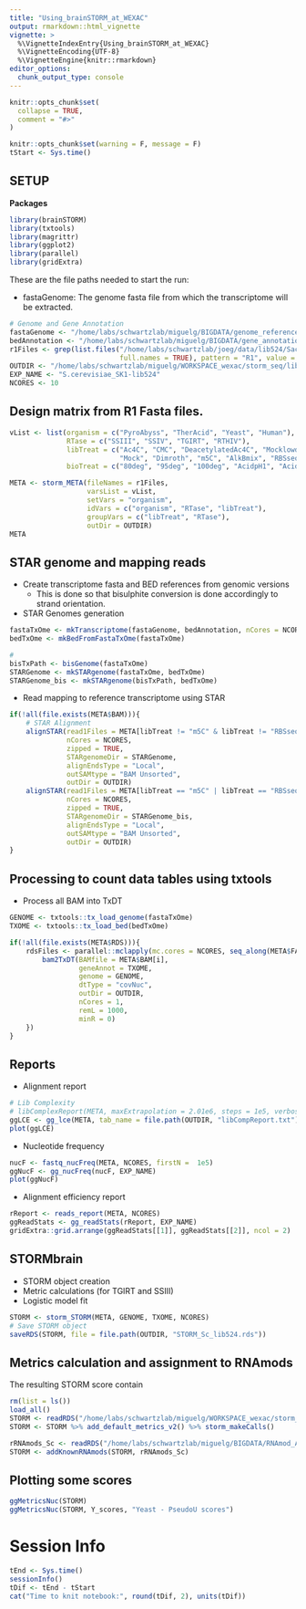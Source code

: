 ```yaml
---
title: "Using_brainSTORM_at_WEXAC"
output: rmarkdown::html_vignette
vignette: >
  %\VignetteIndexEntry{Using_brainSTORM_at_WEXAC}
  %\VignetteEncoding{UTF-8}
  %\VignetteEngine{knitr::rmarkdown}
editor_options: 
  chunk_output_type: console
---
```


```r
knitr::opts_chunk$set(
  collapse = TRUE,
  comment = "#>"
)
```


```r
knitr::opts_chunk$set(warning = F, message = F)
tStart <- Sys.time()
```

## SETUP

**Packages**

```r
library(brainSTORM)
library(txtools)
library(magrittr)
library(ggplot2)
library(parallel)
library(gridExtra)
```

These are the file paths needed to start the run:

* fastaGenome: The genome fasta file from which the transcriptome will be 
extracted.


```r
# Genome and Gene Annotation
fastaGenome <- "/home/labs/schwartzlab/miguelg/BIGDATA/genome_references/ribosomal/Sc_ribosomal_seqs.fa"
bedAnnotation <- "/home/labs/schwartzlab/miguelg/BIGDATA/gene_annotations/ribosomal/Sc_ribosomal_seqs.bed"
r1Files <- grep(list.files("/home/labs/schwartzlab/joeg/data/lib524/Saccharomyces_cerevisiae_SK1",
                           full.names = TRUE), pattern = "R1", value = TRUE)
OUTDIR <- "/home/labs/schwartzlab/miguelg/WORKSPACE_wexac/storm_seq/lib524/s_cerevisiae"
EXP_NAME <- "S.cerevisiae_SK1-lib524"
NCORES <- 10
```

## Design matrix from R1 Fasta files.

```r
vList <- list(organism = c("PyroAbyss", "TherAcid", "Yeast", "Human"), 
              RTase = c("SSIII", "SSIV", "TGIRT", "RTHIV"),
              libTreat = c("Ac4C", "CMC", "DeacetylatedAc4C", "MocklowdNTPs",
                           "Mock", "Dimroth", "m5C", "AlkBmix", "RBSseqHeatMg", "NaBH4HydBiotin"),
              bioTreat = c("80deg", "95deg", "100deg", "AcidpH1", "AcidpH2", "AcidpH3"))

META <- storm_META(fileNames = r1Files,
                   varsList = vList,
                   setVars = "organism",
                   idVars = c("organism", "RTase", "libTreat"),
                   groupVars = c("libTreat", "RTase"), 
                   outDir = OUTDIR)
META
```

## STAR genome and mapping reads

* Create transcriptome fasta and BED references from genomic versions
    + This is done so that bisulphite conversion is done accordingly to strand orientation.
* STAR Genomes generation

```r
fastaTxOme <- mkTranscriptome(fastaGenome, bedAnnotation, nCores = NCORES)
bedTxOme <- mkBedFromFastaTxOme(fastaTxOme)

# 
bisTxPath <- bisGenome(fastaTxOme)
STARGenome <- mkSTARgenome(fastaTxOme, bedTxOme)
STARGenome_bis <- mkSTARgenome(bisTxPath, bedTxOme)
```


* Read mapping to reference transcriptome using STAR

```r
if(!all(file.exists(META$BAM))){
    # STAR Alignment
    alignSTAR(read1Files = META[libTreat != "m5C" & libTreat != "RBSseqHeatMg", FASTQ], 
              nCores = NCORES, 
              zipped = TRUE,
              STARgenomeDir = STARGenome, 
              alignEndsType = "Local", 
              outSAMtype = "BAM Unsorted", 
              outDir = OUTDIR)
    alignSTAR(read1Files = META[libTreat == "m5C" | libTreat == "RBSseqHeatMg", FASTQ], 
              nCores = NCORES, 
              zipped = TRUE,
              STARgenomeDir = STARGenome_bis, 
              alignEndsType = "Local", 
              outSAMtype = "BAM Unsorted", 
              outDir = OUTDIR)
}
```

## Processing to count data tables using txtools

* Process all BAM into TxDT

```r
GENOME <- txtools::tx_load_genome(fastaTxOme)
TXOME <- txtools::tx_load_bed(bedTxOme)

if(!all(file.exists(META$RDS))){
    rdsFiles <- parallel::mclapply(mc.cores = NCORES, seq_along(META$FASTQ), function(i){
        bam2TxDT(BAMfile = META$BAM[i], 
                 geneAnnot = TXOME, 
                 genome = GENOME, 
                 dtType = "covNuc", 
                 outDir = OUTDIR, 
                 nCores = 1, 
                 remL = 1000, 
                 minR = 0)
    })
}
```

## Reports

* Alignment report

```r
# Lib Complexity 
# libComplexReport(META, maxExtrapolation = 2.01e6, steps = 1e5, verbose = T)
ggLCE <- gg_lce(META, tab_name = file.path(OUTDIR, "libCompReport.txt"), speciesName = EXP_NAME)
plot(ggLCE)
```

* Nucleotide frequency

```r
nucF <- fastq_nucFreq(META, NCORES, firstN =  1e5)
ggNucF <- gg_nucFreq(nucF, EXP_NAME)
plot(ggNucF)
```

* Alignment efficiency report

```r
rReport <- reads_report(META, NCORES)
ggReadStats <- gg_readStats(rReport, EXP_NAME)
gridExtra::grid.arrange(ggReadStats[[1]], ggReadStats[[2]], ncol = 2)
```

## STORMbrain

* STORM object creation
* Metric calculations (for TGIRT and SSIII)
* Logistic model fit

```r
STORM <- storm_STORM(META, GENOME, TXOME, NCORES) 
# Save STORM object
saveRDS(STORM, file = file.path(OUTDIR, "STORM_Sc_lib524.rds"))
```

## Metrics calculation and assignment to RNAmods

The resulting STORM score contain 
```r
rm(list = ls())
load_all()
STORM <- readRDS("/home/labs/schwartzlab/miguelg/WORKSPACE_wexac/storm_seq/lib524/s_cerevisiae/STORM_Sc_lib524.rds")
STORM <- STORM %>% add_default_metrics_v2() %>% storm_makeCalls()

rRNAmods_Sc <- readRDS("/home/labs/schwartzlab/miguelg/BIGDATA/RNAmod_Annot/Taoka/rib_mods_Sc.rds")
STORM <- addKnownRNAmods(STORM, rRNAmods_Sc)

```

## Plotting some scores

```r
ggMetricsNuc(STORM)
ggMetricsNuc(STORM, Y_scores, "Yeast - PseudoU scores")
```


# Session Info

```r
tEnd <- Sys.time()
sessionInfo()
tDif <- tEnd - tStart
cat("Time to knit notebook:", round(tDif, 2), units(tDif))
```
